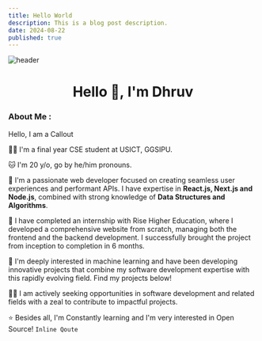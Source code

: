 ```yaml
---
title: Hello World
description: This is a blog post description.
date: 2024-08-22
published: true
---
```


![header](https://user-images.githubusercontent.com/59575502/127335491-fdba1874-e943-4d3c-ab8c-678ffe22f8b8.png)

<h1 align="center">Hello 👋,&nbsp;I'm Dhruv</h1>
<h3>About Me :</h3>  

<Callout type="warning">
    Hello, I am a Callout
</Callout>

👩‍🎓 I'm a final year CSE student at USICT, GGSIPU.

🐱 I'm 20 y/o, go by he/him pronouns.

💫 I'm a passionate web developer focused on creating seamless user experiences and performant APIs. I have expertise in <strong>React.js, Next.js and Node.js</strong>, combined with strong knowledge of <strong>Data Structures and Algorithms</strong>.

🏢 I have completed an internship with Rise Higher Education, where I developed a comprehensive website from scratch, managing both the frontend and the backend development. I successfully brought the project from inception to completion in 6 months.

🌱 I'm deeply interested in machine learning and have been developing innovative projects that combine my software development expertise with this rapidly evolving field. Find my projects below!

 🧑‍💻 I am actively seeking opportunities in software development and related fields with a zeal to contribute to impactful projects.

⭐ Besides all, I'm Constantly learning and I'm very interested in Open Source! `Inline Qoute`
